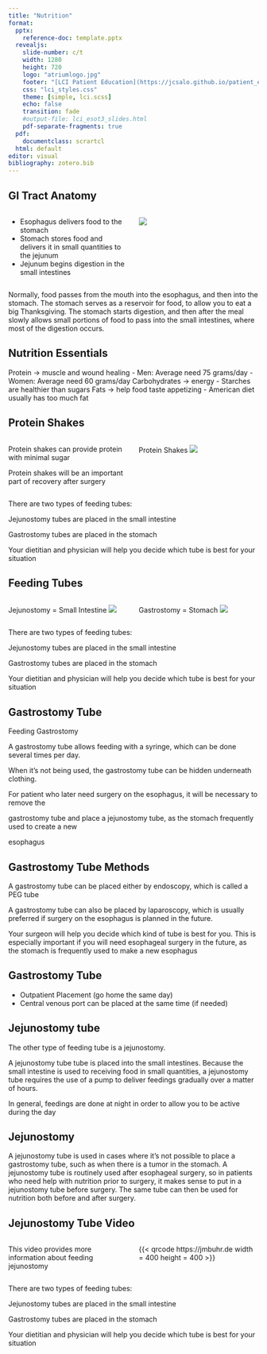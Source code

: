 ```yaml
---
title: "Nutrition"
format: 
  pptx: 
    reference-doc: template.pptx
  revealjs:
    slide-number: c/t
    width: 1280
    height: 720
    logo: "atriumlogo.jpg"
    footer: "[LCI Patient Education](https://jcsalo.github.io/patient_education/LCI.html)"
    css: "lci_styles.css"
    theme: [simple, lci.scss]
    echo: false
    transition: fade
    #output-file: lci_esot3_slides.html
    pdf-separate-fragments: true
  pdf:
    documentclass: scrartcl
  html: default
editor: visual
bibliography: zotero.bib
---
```


## GI Tract Anatomy

:::::: columns
::: {.column width="50%"}
-   Esophagus delivers food to the stomach
-   Stomach stores food and delivers it in small quantities to the jejunum
-   Jejunum begins digestion in the small intestines
:::

:::: {.column width="50%"}
::: {.content-visible unless-format="docx"}
![](https://deidt7p41jzcy.cloudfront.net/Eso_Anatomy_Labels.png)
:::
::::
::::::

::: {.content-hidden unless-format="docx"}
Normally, food passes from the mouth into the esophagus, and then into the stomach. The stomach serves as a reservoir for food, to allow you to eat a big Thanksgiving. The stomach starts digestion, and then after the meal slowly allows small portions of food to pass into the small intestines, where most of the digestion occurs.
:::

## Nutrition Essentials

Protein $\rightarrow$ muscle and wound healing
- Men: Average need 75 grams/day
- Women: Average need 60 grams/day
Carbohydrates $\rightarrow$ energy
- Starches are healthier than sugars
Fats $\rightarrow$ help food taste appetizing
- American diet usually has too much fat

## Protein Shakes

::::::: columns
:::: {.column width="50%"}
::: {.content-visible unless-format="docx"}
Protein shakes can provide protein with minimal sugar

Protein shakes will be an important part of recovery after surgery
:::
::::

:::: {.column width="50%"}
::: {.content-visible unless-format="docx"}
Protein Shakes ![](https://deidt7p41jzcy.cloudfront.net/protein_shakes.png)
:::
::::
:::::::

::: {.content-hidden unless-format="docx"}
There are two types of feeding tubes:

Jejunostomy tubes are placed in the small intestine

Gastrostomy tubes are placed in the stomach

Your dietitian and physician will help you decide which tube is best for your situation
:::

## Feeding Tubes

::::::: columns
:::: {.column width="50%"}
::: {.content-visible unless-format="docx"}
Jejunostomy = Small Intestine ![](https://deidt7p41jzcy.cloudfront.net/jtube_ai.png)
:::
::::

:::: {.column width="50%"}
::: {.content-visible unless-format="docx"}
Gastrostomy = Stomach ![](https://deidt7p41jzcy.cloudfront.net/gtube_ai.png)
:::
::::
:::::::

::: {.content-hidden unless-format="docx"}
There are two types of feeding tubes:

Jejunostomy tubes are placed in the small intestine

Gastrostomy tubes are placed in the stomach

Your dietitian and physician will help you decide which tube is best for your situation
:::

## Gastrostomy Tube

Feeding Gastrostomy

A gastrostomy tube allows feeding with a syringe, which can be done several times per day.

When it’s not being used, the gastrostomy tube can be hidden underneath clothing.

For patient who later need surgery on the esophagus, it will be necessary to remove the

gastrostomy tube and place a jejunostomy tube, as the stomach frequently used to create a new

esophagus

## Gastrostomy Tube Methods

A gastrostomy tube can be placed either by endoscopy, which is called a PEG tube

A gastrostomy tube can also be placed by laparoscopy, which is usually preferred if surgery on the esophagus is planned in the future.

Your surgeon will help you decide which kind of tube is best for you. This is especially important if you will need esophageal surgery in the future, as the stomach is frequently used to make a new esophagus

## Gastrostomy Tube

-   Outpatient Placement (go home the same day)
-   Central venous port can be placed at the same time (if needed)

## Jejunostomy tube

The other type of feeding tube is a jejunostomy.

A jejunostomy tube tube is placed into the small intestines. Because the small intestine is used to receiving food in small quantities, a jejunostomy tube requires the use of a pump to deliver feedings gradually over a matter of hours.

In general, feedings are done at night in order to allow you to be active during the day

## Jejunostomy

A jejunostomy tube is used in cases where it’s not possible to place a gastrostomy tube, such as when there is a tumor in the stomach. A jejunostomy tube is routinely used after esophageal surgery, so in patients who need help with nutrition prior to surgery, it makes sense to put in a jejunostomy tube before surgery. The same tube can then be used for nutrition both before and after surgery.

## Jejunostomy Tube Video


::::::: columns
:::: {.column width="50%"}
::: {.content-visible unless-format="docx"}
This video provides more information about feeding jejunostomy
:::
::::

:::: {.column width="50%"}
::: {.content-visible unless-format="docx"}
{{< qrcode https://jmbuhr.de width = 400 height = 400 >}}
:::
::::
:::::::

::: {.content-hidden unless-format="docx"}
There are two types of feeding tubes:

Jejunostomy tubes are placed in the small intestine

Gastrostomy tubes are placed in the stomach

Your dietitian and physician will help you decide which tube is best for your situation
:::




